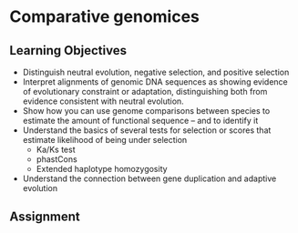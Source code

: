 # Comparative genomices {#lesson9}

## Learning Objectives

* Distinguish neutral evolution, negative selection, and positive selection
* Interpret alignments of genomic DNA sequences as showing evidence of evolutionary constraint or adaptation, distinguishing both from evidence consistent with neutral evolution.
* Show how you can use genome comparisons between species to estimate the amount of functional sequence – and to identify it
* Understand the basics of several tests for selection or scores that estimate likelihood of being under selection
    * Ka/Ks test
    * phastCons
    * Extended haplotype homozygosity
* Understand the connection between gene duplication and adaptive evolution

## Assignment

